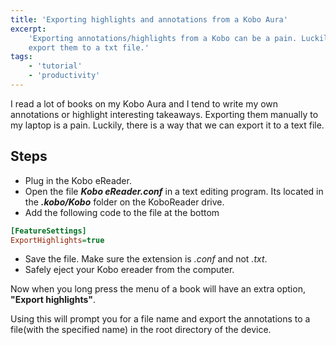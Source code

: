 ```yaml
---
title: 'Exporting highlights and annotations from a Kobo Aura'
excerpt:
    'Exporting annotations/highlights from a Kobo can be a pain. Luckily, there is a setting which you can use to easily
    export them to a txt file.'
tags:
    - 'tutorial'
    - 'productivity'
---
```


I read a lot of books on my Kobo Aura and I tend to write my own annotations or highlight interesting takeaways.
Exporting them manually to my laptop is a pain. Luckily, there is a way that we can export it to a text file.

## Steps

-   Plug in the Kobo eReader.
-   Open the file **_Kobo eReader.conf_** in a text editing program. Its located in the **_.kobo/Kobo_** folder on the
    KoboReader drive.
-   Add the following code to the file at the bottom

```ini
[FeatureSettings]
ExportHighlights=true
```

-   Save the file. Make sure the extension is _.conf_ and not _.txt_.
-   Safely eject your Kobo ereader from the computer.

Now when you long press the menu of a book will have an extra option, **"Export highlights"**.

Using this will prompt you for a file name and export the annotations to a file(with the specified name) in the root
directory of the device.

